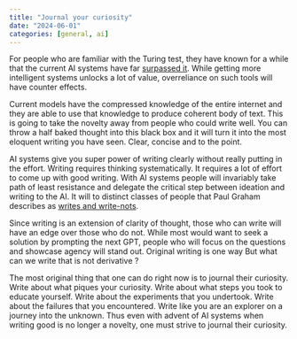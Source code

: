 ```yaml
---
title: "Journal your curiosity"
date: "2024-06-01"
categories: [general, ai]
---
```


For people who are familiar with the Turing test, they have known for a while that the current AI systems have far [surpassed it](https://humsci.stanford.edu/feature/study-finds-chatgpts-latest-bot-behaves-humans-only-better). While getting more intelligent systems unlocks a lot of value, overreliance on such tools will have counter effects.

Current models have the compressed knowledge of the entire internet and they are able to use that knowledge to produce coherent body of text. This is going to take the novelty away from people who could write well. You can throw a half baked thought into this black box and it will turn it into the most eloquent writing you have seen. Clear, concise and to the point. 

AI systems give you super power of writing clearly without really putting in the effort. Writing requires thinking systematically. It requires a lot of effort to come up with good writing. With AI systems people will invariably take path of least resistance and delegate the critical step between ideation and writing to the AI. It will to distinct classes of people that Paul Graham describes as [writes and write-nots](https://paulgraham.com/writes.html). 

Since writing is an extension of clarity of thought, those who can write will have an edge over those who do not. While most would want to seek a solution by prompting the next GPT, people who will focus on the questions and showcase agency will stand out. Original writing is one way  But what can we write that is not derivative ? 

The most original thing that one can do right now is to journal their curiosity. Write about what piques your curiosity. Write about what steps you took to educate yourself. Write about the experiments that you undertook. Write about the failures that you encountered. Write like you are an explorer on a journey into the unknown. Thus even with advent of AI systems when writing good is no longer a novelty, one must strive to journal their curiosity.